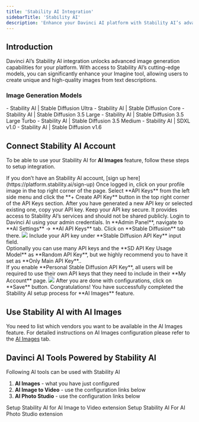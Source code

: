 ```yaml
---
title: 'Stability AI Integration'
sidebarTitle: 'Stability AI'
description: 'Enhance your Davinci AI platform with Stability AI’s advanced image generation capabilities. This guide walks you through setting up and leveraging Stability AI’s powerful models for creating unique and high-quality images.'
---
```


## Introduction

Davinci AI’s Stability AI integration unlocks advanced image generation capabilities for your platform. With access to Stability AI’s cutting-edge models, you can significantly enhance your Imagine tool, allowing users to create unique and high-quality images from text descriptions.

### Image Generation Models

<Card title="Included Stability AI Models" >
- Stability AI | Stable Diffusion Ultra
- Stability AI | Stable Diffusion Core
- Stability AI | Stable Diffusion 3.5 Large
- Stability AI | Stable Diffusion 3.5 Large Turbo
- Stability AI | Stable Diffusion 3.5 Medium
- Stability AI | SDXL v1.0
- Stability AI | Stable Diffusion v1.6
</Card>

## Connect Stability AI Account
To be able to use your Stability AI for **AI Images** feature, follow these steps to setup integration.

<Steps>
  <Step title="Step 1">
    If you don’t have an Stability AI account, [sign up here](https://platform.stability.ai/sign-up)
  </Step>
  <Step title="Step 2">
    Once logged in, click on your profile image in the top right corner of the page.
  </Step>
  <Step title="Step 3">
    Select **API Keys** from the left side menu and click the **+ Create API Key** button in the top right corner of the API Keys section.
  </Step>
   <Step title="Step 4">
    After you have generated a new API key or selected existing one, copy your API key. 
    <Note>Keep your API key secure. It provides access to Stability AI’s services and should not be shared publicly.</Note>
  </Step>
  <Step title="Step 5">
    Login to Davinci AI using your admin credentials. 
  </Step>
  <Step title="Step 6">
    In **Admin Panel**, navigate to **AI Settings** -> **AI API Keys** tab. 
  </Step>
  <Step title="Step 7">
    Click on **Stable Diffusion** tab there. 
    <img src="/images/ai/stability/stability-1.png" />
  </Step>
  <Step title="Step 8">
    Include your API key under **Stable Diffusion API Key** input field. <br /> 
    Optionally you can use many API keys and the **SD API Key Usage Model** as **Random API Key**, but we highly recommend you to have it set as **Only Main API Key**..<br />
    If you enable **Personal Stable Diffusion API Key**, all users will be required to use their own API keys that they need to include in their **My Account** page. 
    <img src="/images/ai/stability/stability-2.png" />
  </Step>
  <Step title="Step 9">
    After you are done with configurations, click on **Save** button. 
  </Step>
</Steps>

<Check>
Congratulations! You have successfully completed the Stability AI setup process for **AI Images** feature.
</Check>

## Use Stability AI with AI Images

You need to list which vendors you want to be available in the AI Images feature. For detailed instructions on AI Images configuration please refer to the [AI Images](/core/images) tab. 

## Davinci AI Tools Powered by Stability AI

Following AI tools can be used with Stability AI

1. **AI Images** - what you have just configured
2. **AI Image to Video** - use the configuration links below
3. **AI Photo Studio** - use the configuration links below

<CardGroup cols={2}>
  <Card
    title="AI Image to Video"
    icon="video"
    href="/extensions/voice-clone"
  >
    Setup Stability AI for AI Image to Video extension
  </Card>
  <Card
    title="AI Photo Studio"
    icon="photo-film"
    href="/extensions/voice-isolator"
  >
    Setup Stability AI For AI Photo Studio extension
  </Card>
</CardGroup>




